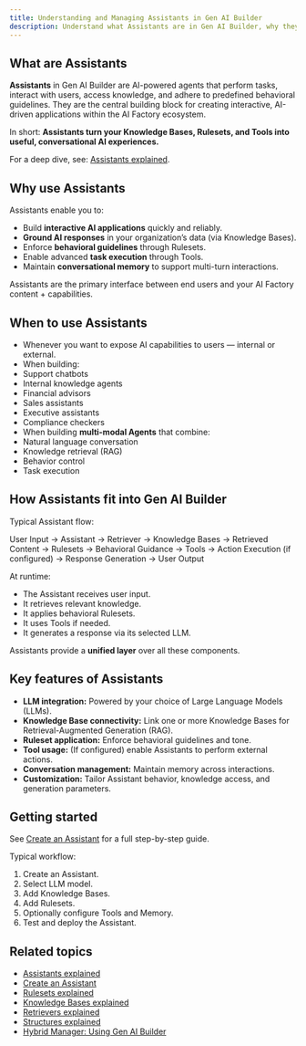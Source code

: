 ```yaml
---
title: Understanding and Managing Assistants in Gen AI Builder
description: Understand what Assistants are in Gen AI Builder, why they matter, and how they power AI-driven interactions and applications.
---
```


## What are Assistants

**Assistants** in Gen AI Builder are AI-powered agents that perform tasks, interact with users, access knowledge, and adhere to predefined behavioral guidelines.
They are the central building block for creating interactive, AI-driven applications within the AI Factory ecosystem.

In short:
**Assistants turn your Knowledge Bases, Rulesets, and Tools into useful, conversational AI experiences.**

For a deep dive, see: [Assistants explained](/edb-postgres-ai/1.2/ai-factory/learn/explained/assistants-explained/).

## Why use Assistants

Assistants enable you to:

-   Build **interactive AI applications** quickly and reliably.
-   **Ground AI responses** in your organization’s data (via Knowledge Bases).
-   Enforce **behavioral guidelines** through Rulesets.
-   Enable advanced **task execution** through Tools.
-   Maintain **conversational memory** to support multi-turn interactions.

Assistants are the primary interface between end users and your AI Factory content + capabilities.

## When to use Assistants

-   Whenever you want to expose AI capabilities to users — internal or external.
-   When building:
-   Support chatbots
-   Internal knowledge agents
-   Financial advisors
-   Sales assistants
-   Executive assistants
-   Compliance checkers
-   When building **multi-modal Agents** that combine:
-   Natural language conversation
-   Knowledge retrieval (RAG)
-   Behavior control
-   Task execution

## How Assistants fit into Gen AI Builder

Typical Assistant flow:

User Input → Assistant → Retriever → Knowledge Bases → Retrieved Content
→ Rulesets → Behavioral Guidance
→ Tools → Action Execution (if configured)
→ Response Generation → User Output

At runtime:

-   The Assistant receives user input.
-   It retrieves relevant knowledge.
-   It applies behavioral Rulesets.
-   It uses Tools if needed.
-   It generates a response via its selected LLM.

Assistants provide a **unified layer** over all these components.

## Key features of Assistants

-   **LLM integration:** Powered by your choice of Large Language Models (LLMs).
-   **Knowledge Base connectivity:** Link one or more Knowledge Bases for Retrieval-Augmented Generation (RAG).
-   **Ruleset application:** Enforce behavioral guidelines and tone.
-   **Tool usage:** (If configured) enable Assistants to perform external actions.
-   **Conversation management:** Maintain memory across interactions.
-   **Customization:** Tailor Assistant behavior, knowledge access, and generation parameters.

## Getting started

See [Create an Assistant](/edb-postgres-ai/1.2/ai-factory/learn/how-to/gen-ai/create-assistant/) for a full step-by-step guide.

Typical workflow:

1.  Create an Assistant.
2.  Select LLM model.
3.  Add Knowledge Bases.
4.  Add Rulesets.
5.  Optionally configure Tools and Memory.
6.  Test and deploy the Assistant.

## Related topics

-   [Assistants explained](/edb-postgres-ai/1.2/ai-factory/learn/explained/assistants-explained/)
-   [Create an Assistant](/edb-postgres-ai/1.2/ai-factory/learn/how-to/gen-ai/create-assistant/)
-   [Rulesets explained](/edb-postgres-ai/1.2/ai-factory/learn/explained/rulesets-explained/)
-   [Knowledge Bases explained](/edb-postgres-ai/1.2/ai-factory/learn/explained/knowledge-bases-explained/)
-   [Retrievers explained](/edb-postgres-ai/1.2/ai-factory/learn/explained/retrievers-explained/)
-   [Structures explained](/edb-postgres-ai/1.2/ai-factory/learn/explained/structures-explained/)
-   [Hybrid Manager: Using Gen AI Builder](/edb-postgres-ai/1.2/hybrid-manager/ai-factory/gen-ai/builder/)
